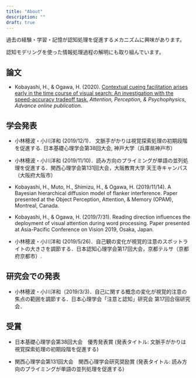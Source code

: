 ```yaml
---
title: "About"
description: ""
draft: true
---
```


過去の経験・学習・記憶が認知処理を促進するメカニズムに興味があります。

認知モデリングを使った情報処理過程の解明にも取り組んでいます。



## 論文

- Kobayashi, H., & Ogawa, H. (2020). [Contextual cueing facilitation arises early in the time course of visual search: An investigation with the speed-accuracy tradeoff task.](https://link.springer.com/article/10.3758/s13414-020-02028-9) *Attention, Perception, & Psychophysics*, *Advance online publication*.


## 学会発表

- 小林穂波・小川洋和 (2019/12/1)． 文脈手がかりは視覚探索処理の初期段階を促進する. 日本基礎心理学会第38回大会, 神戸大学（兵庫県神戸市）

- 小林穂波・小川洋和 (2019/11/10)．読み方向のプライミングが単語の並列処理を促進する．関西心理学会第131回大会，大阪教育大学 天王寺キャンパス（大阪府大阪市）

- Kobayashi, H., Muto, H., Shimizu, H., & Ogawa, H. (2019/11/14). A Bayesian hierarchical diffusion model of flanker interference. Paper presented at the Object Perception, Attention, & Memory (OPAM), Montreal, Canada.

- Kobayashi, H., & Ogawa, H. (2019/7/31). Reading direction influences the deployment of visual attention during word processing. Paper presented at Asia-Pacific Conference on Vision 2019, Osaka, Japan.

- 小林穂波・小川洋和 (2019/5/26)．自己観の変化が視覚的注意のスポットライトの大きさを調節する．日本認知心理学会第17回大会，京都テルサ（京都府京都市）. 


## 研究会での発表

- 小林穂波・小川洋和（2019/3/3)．自己に関する概念の変化が視覚的注意の焦点の範囲を調節する．日本心理学会「注意と認知」研究会 第17回合宿研究会．


## 受賞

- 日本基礎心理学会第38回大会　優秀発表賞 (発表タイトル: 文脈手がかりは視覚探索処理の初期段階を促進する)

- 関西心理学会第131回大会　関西心理学会研究奨励賞 (発表タイトル: 読み方向のプライミングが単語の並列処理を促進する)